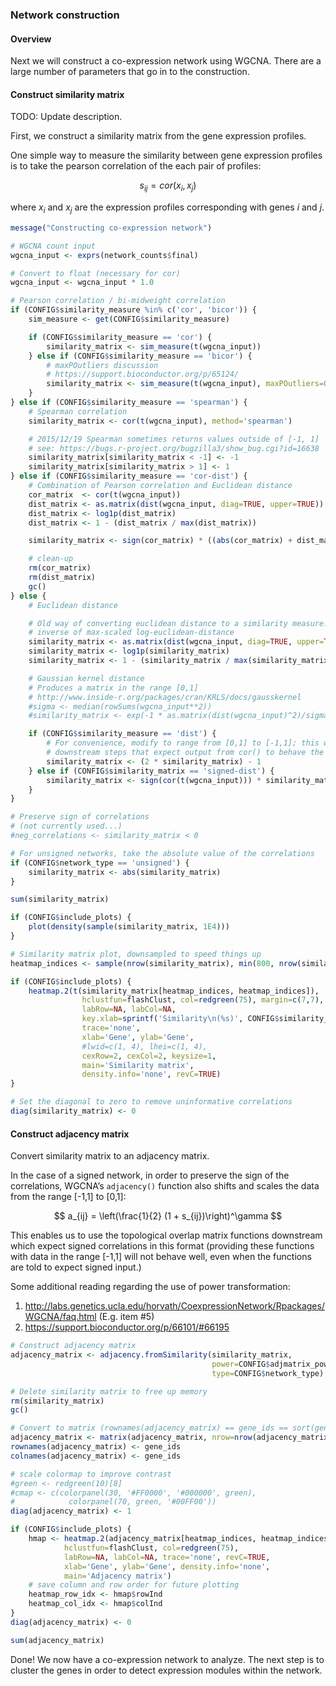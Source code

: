 ### Network construction

#### Overview

Next we will construct a co-expression network using WGCNA. There are a large
number of parameters that go in to the construction.

#### Construct similarity matrix

TODO: Update description.

First, we construct a similarity matrix from the gene expression profiles.

One simple way to measure the similarity between gene expression profiles is to
take the pearson correlation of the each pair of profiles:

$$
s_{ij} = cor(x_i,x_j)
$$

where $x_i$ and $x_j$ are the expression profiles corresponding with genes $i$
and $j$.

```r
message("Constructing co-expression network")

# WGCNA count input
wgcna_input <- exprs(network_counts$final)

# Convert to float (necessary for cor)
wgcna_input <- wgcna_input * 1.0

# Pearson correlation / bi-midweight correlation
if (CONFIG$similarity_measure %in% c('cor', 'bicor')) {
    sim_measure <- get(CONFIG$similarity_measure)

    if (CONFIG$similarity_measure == 'cor') {
        similarity_matrix <- sim_measure(t(wgcna_input))
    } else if (CONFIG$similarity_measure == 'bicor') {
        # maxPOutliers discussion
        # https://support.bioconductor.org/p/65124/
        similarity_matrix <- sim_measure(t(wgcna_input), maxPOutliers=0.1)
    }
} else if (CONFIG$similarity_measure == 'spearman') {
    # Spearman correlation
    similarity_matrix <- cor(t(wgcna_input), method='spearman')

    # 2015/12/19 Spearman sometimes returns values outside of [-1, 1]
    # see: https://bugs.r-project.org/bugzilla3/show_bug.cgi?id=16638
    similarity_matrix[similarity_matrix < -1] <- -1
    similarity_matrix[similarity_matrix > 1] <- 1
} else if (CONFIG$similarity_measure == 'cor-dist') {
    # Combination of Pearson correlation and Euclidean distance
    cor_matrix  <- cor(t(wgcna_input))
    dist_matrix <- as.matrix(dist(wgcna_input, diag=TRUE, upper=TRUE))
    dist_matrix <- log1p(dist_matrix)
    dist_matrix <- 1 - (dist_matrix / max(dist_matrix))

    similarity_matrix <- sign(cor_matrix) * ((abs(cor_matrix) + dist_matrix)/ 2)

    # clean-up
    rm(cor_matrix)
    rm(dist_matrix)
    gc()
} else {
    # Euclidean distance

    # Old way of converting euclidean distance to a similarity measure:
    # inverse of max-scaled log-euclidean-distance
    similarity_matrix <- as.matrix(dist(wgcna_input, diag=TRUE, upper=TRUE))
    similarity_matrix <- log1p(similarity_matrix)
    similarity_matrix <- 1 - (similarity_matrix / max(similarity_matrix))

    # Gaussian kernel distance
    # Produces a matrix in the range [0,1]
    # http://www.inside-r.org/packages/cran/KRLS/docs/gausskernel
    #sigma <- median(rowSums(wgcna_input**2))
    #similarity_matrix <- exp(-1 * as.matrix(dist(wgcna_input)^2)/sigma)

    if (CONFIG$similarity_measure == 'dist') {
        # For convenience, modify to range from [0,1] to [-1,1]; this will allow 
        # downstream steps that expect output from cor() to behave the same
        similarity_matrix <- (2 * similarity_matrix) - 1
    } else if (CONFIG$similarity_matrix == 'signed-dist') {
        similarity_matrix <- sign(cor(t(wgcna_input))) * similarity_matrix
    }
}

# Preserve sign of correlations
# (not currently used...)
#neg_correlations <- similarity_matrix < 0

# For unsigned networks, take the absolute value of the correlations
if (CONFIG$network_type == 'unsigned') {
    similarity_matrix <- abs(similarity_matrix)
}
```

```r
sum(similarity_matrix)
```

```r
if (CONFIG$include_plots) {
    plot(density(sample(similarity_matrix, 1E4)))
}
```

```r
# Similarity matrix plot, downsampled to speed things up
heatmap_indices <- sample(nrow(similarity_matrix), min(800, nrow(similarity_matrix)))

if (CONFIG$include_plots) {
    heatmap.2(t(similarity_matrix[heatmap_indices, heatmap_indices]),
                hclustfun=flashClust, col=redgreen(75), margin=c(7,7),
                labRow=NA, labCol=NA, 
                key.xlab=sprintf('Similarity\n(%s)', CONFIG$similarity_measure),
                trace='none',
                xlab='Gene', ylab='Gene',
                #lwid=c(1, 4), lhei=c(1, 4),
                cexRow=2, cexCol=2, keysize=1,
                main='Similarity matrix',
                density.info='none', revC=TRUE)
}

# Set the diagonal to zero to remove uninformative correlations
diag(similarity_matrix) <- 0

```

#### Construct adjacency matrix

Convert similarity matrix to an adjacency matrix.

In the case of a signed network, in order to preserve the sign of the
correlations, WGCNA's `adjacency()` function also shifts and scales the data
from the range [-1,1] to [0,1]:

$$
a_{ij} = \left(\frac{1}{2} (1 + s_{ij})\right)^\gamma
$$

This enables us to use the topological overlap matrix functions downstream
which expect signed correlations in this format (providing these functions with
data in the range [-1,1] will not behave well, even when the functions are told
to expect signed input.)

Some additional reading regarding the use of power transformation:

1. [http://labs.genetics.ucla.edu/horvath/CoexpressionNetwork/Rpackages/WGCNA/faq.html](WGCNA FAQ) (E.g. item #5)
2. [https://support.bioconductor.org/p/66101/#66195](Bioconductor Support - Question: Theoretical WGCNA Question)

```r
# Construct adjacency matrix
adjacency_matrix <- adjacency.fromSimilarity(similarity_matrix,
                                             power=CONFIG$adjmatrix_power,
                                             type=CONFIG$network_type)

# Delete similarity matrix to free up memory
rm(similarity_matrix)
gc()

# Convert to matrix (rownames(adjacency_matrix) == gene_ids == sort(gene_ids))
adjacency_matrix <- matrix(adjacency_matrix, nrow=nrow(adjacency_matrix))
rownames(adjacency_matrix) <- gene_ids
colnames(adjacency_matrix) <- gene_ids
```

```r
# scale colormap to improve contrast
#green <- redgreen(10)[8]
#cmap <- c(colorpanel(30, '#FF0000', '#000000', green),
#            colorpanel(70, green, '#00FF00'))
diag(adjacency_matrix) <- 1

if (CONFIG$include_plots) {
    hmap <- heatmap.2(adjacency_matrix[heatmap_indices, heatmap_indices],
            hclustfun=flashClust, col=redgreen(75),
            labRow=NA, labCol=NA, trace='none', revC=TRUE,
            xlab='Gene', ylab='Gene', density.info='none',
            main='Adjacency matrix')
    # save column and row order for future plotting
    heatmap_row_idx <- hmap$rowInd
    heatmap_col_idx <- hmap$colInd
}
diag(adjacency_matrix) <- 0
```

```r
sum(adjacency_matrix)
```

Done! We now have a co-expression network to analyze. The next step is to
cluster the genes in order to detect expression modules within the network.

